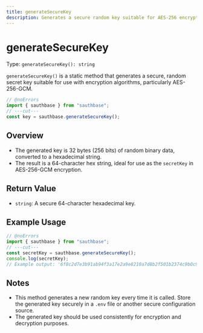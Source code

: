 ```yaml
---
title: generateSecureKey
description: Generates a secure random key suitable for AES-256 encryption.
---
```


# generateSecureKey

Type: `generateSecureKey(): string`

`generateSecureKey()` is a static method that generates a secure, random secret key suitable for use with encryption algorithms, particularly AES-256-GCM.

```ts filename="TypeScript" showLineNumbers twoslash
// @noErrors
import { sauthbase } from "sauthbase";
// ---cut---
const key = sauthbase.generateSecureKey();
```

## Overview

- The generated key is 32 bytes (256 bits) of random binary data, converted to a hexadecimal string.
- The result is a 64-character hex string, ideal for use as the `secretKey` in AES-256-GCM encryption.

## Return Value

- `string`: A secure 64-character hexadecimal key.

## Example Usage

```ts filename="TypeScript" showLineNumbers twoslash
// @noErrors
import { sauthbase } from "sauthbase";
// ---cut---
const secretKey = sauthbase.generateSecureKey();
console.log(secretKey);
// Example output: '6f8c2d7e3b91ab94f3a17e2a9e8210a7d8b2f501b2374c9b0c985d3a3e812f42'
```

## Notes

- This method generates a new random key every time it is called. Store the generated key securely in a `.env` file or another secure configuration source.
- The generated key should be used consistently for encryption and decryption purposes.
